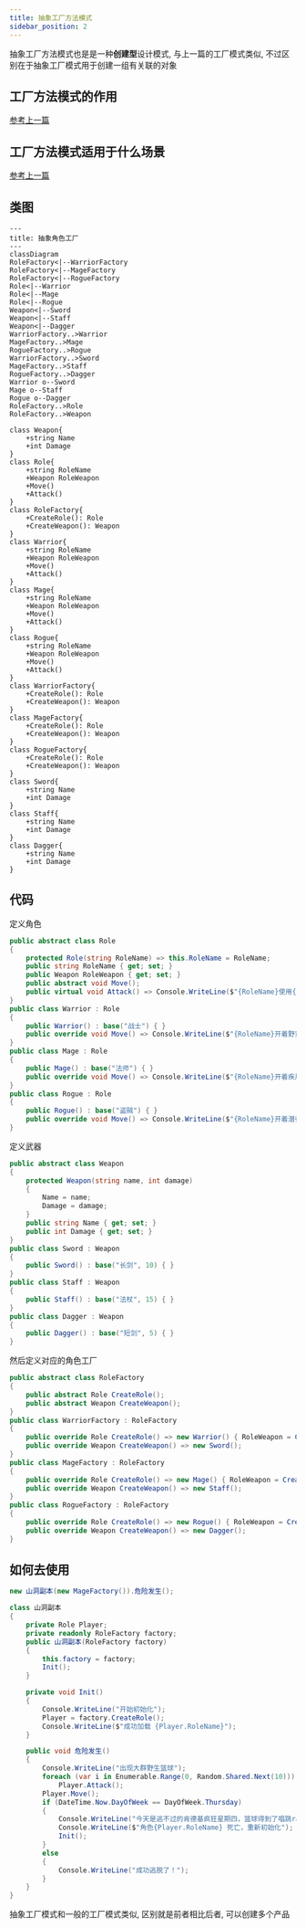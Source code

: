 ```yaml
---
title: 抽象工厂方法模式
sidebar_position: 2
---
```


抽象工厂方法模式也是是一种**创建型**设计模式, 与上一篇的工厂模式类似, 不过区别在于抽象工厂模式用于创建一组有关联的对象

## 工厂方法模式的作用

[参考上一篇](./Factory#工厂方法模式的作用)

## 工厂方法模式适用于什么场景

[参考上一篇](./Factory#工厂方法模式适用于什么场景)

## 类图

```mermaid
---
title: 抽象角色工厂
---
classDiagram
RoleFactory<|--WarriorFactory
RoleFactory<|--MageFactory
RoleFactory<|--RogueFactory
Role<|--Warrior
Role<|--Mage
Role<|--Rogue
Weapon<|--Sword
Weapon<|--Staff
Weapon<|--Dagger
WarriorFactory..>Warrior
MageFactory..>Mage
RogueFactory..>Rogue
WarriorFactory..>Sword
MageFactory..>Staff
RogueFactory..>Dagger
Warrior o--Sword
Mage o--Staff
Rogue o--Dagger
RoleFactory..>Role
RoleFactory..>Weapon

class Weapon{
    +string Name
    +int Damage
}
class Role{
    +string RoleName
    +Weapon RoleWeapon
    +Move()
    +Attack()
}
class RoleFactory{
    +CreateRole(): Role
    +CreateWeapon(): Weapon
}
class Warrior{
    +string RoleName
    +Weapon RoleWeapon
    +Move()
    +Attack()
}
class Mage{
    +string RoleName
    +Weapon RoleWeapon
    +Move()
    +Attack()
}
class Rogue{
    +string RoleName
    +Weapon RoleWeapon
    +Move()
    +Attack()
}
class WarriorFactory{
    +CreateRole(): Role
    +CreateWeapon(): Weapon
}
class MageFactory{
    +CreateRole(): Role
    +CreateWeapon(): Weapon
}
class RogueFactory{
    +CreateRole(): Role
    +CreateWeapon(): Weapon
}
class Sword{
    +string Name
    +int Damage
}
class Staff{
    +string Name
    +int Damage
}
class Dagger{
    +string Name
    +int Damage
}
```

## 代码

定义角色

```csharp
public abstract class Role
{
    protected Role(string RoleName) => this.RoleName = RoleName;
    public string RoleName { get; set; }
    public Weapon RoleWeapon { get; set; }
    public abstract void Move();
    public virtual void Attack() => Console.WriteLine($"{RoleName}使用{RoleWeapon.Name}进行攻击, 造成{RoleWeapon.Damage}点伤害");
}
public class Warrior : Role
{
    public Warrior() : base("战士") { }
    public override void Move() => Console.WriteLine($"{RoleName}开着野蛮冲锋跑路");
}
public class Mage : Role
{
    public Mage() : base("法师") { }
    public override void Move() => Console.WriteLine($"{RoleName}开着疾风术跑路");
}
public class Rogue : Role
{
    public Rogue() : base("盗贼") { }
    public override void Move() => Console.WriteLine($"{RoleName}开着潜行跑路");
}
```

定义武器

```csharp
public abstract class Weapon
{
    protected Weapon(string name, int damage)
    {
        Name = name;
        Damage = damage;
    }
    public string Name { get; set; }
    public int Damage { get; set; }
}
public class Sword : Weapon
{
    public Sword() : base("长剑", 10) { }
}
public class Staff : Weapon
{
    public Staff() : base("法杖", 15) { }
}
public class Dagger : Weapon
{
    public Dagger() : base("短剑", 5) { }
}
```

然后定义对应的角色工厂

```csharp
public abstract class RoleFactory
{
    public abstract Role CreateRole();
    public abstract Weapon CreateWeapon();
}
public class WarriorFactory : RoleFactory
{
    public override Role CreateRole() => new Warrior() { RoleWeapon = CreateWeapon() };
    public override Weapon CreateWeapon() => new Sword();
}
public class MageFactory : RoleFactory
{
    public override Role CreateRole() => new Mage() { RoleWeapon = CreateWeapon() };
    public override Weapon CreateWeapon() => new Staff();
}
public class RogueFactory : RoleFactory
{
    public override Role CreateRole() => new Rogue() { RoleWeapon = CreateWeapon() };
    public override Weapon CreateWeapon() => new Dagger();
}
```

## 如何去使用

```csharp
new 山洞副本(new MageFactory()).危险发生();

class 山洞副本
{
    private Role Player;
    private readonly RoleFactory factory;
    public 山洞副本(RoleFactory factory)
    {
        this.factory = factory;
        Init();
    }

    private void Init()
    {
        Console.WriteLine("开始初始化");
        Player = factory.CreateRole();
        Console.WriteLine($"成功加载 {Player.RoleName}");
    }

    public void 危险发生()
    {
        Console.WriteLine("出现大群野生篮球");
        foreach (var i in Enumerable.Range(0, Random.Shared.Next(10)))
            Player.Attack();
        Player.Move();
        if (DateTime.Now.DayOfWeek == DayOfWeek.Thursday)
        {
            Console.WriteLine("今天是逃不过的肯德基疯狂星期四，篮球得到了唱跳rap的buff加成");
            Console.WriteLine($"角色{Player.RoleName} 死亡，重新初始化");
            Init();
        }
        else
        {
            Console.WriteLine("成功逃脱了！");
        }
    }
}
```

抽象工厂模式和一般的工厂模式类似, 区别就是前者相比后者, 可以创建多个产品
